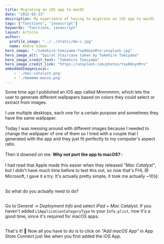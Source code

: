 ```yaml
---
title: Migrating an iOS app to macOS 
date: "2022-03-23"
description: My experience of having to migtrate an iOS app to macOS
tags: ["functions", "javascript"]
keywords: "functions, javascript"
layout: Article
author:
  profile_image: "../../static/me-c.jpg"
  name: Andre Simon
hero_image: "./takehiro-tomiyama-Ysp8doynMro-unsplash.jpg"
hero_image_alt: "Spiral Staircase taken by Takehiro Tomiyama"
hero_image_credit_text: "Takehiro Tomiyama"
hero_image_credit_link: "https://unsplash.com/photos/Ysp8doynMro"
embeddedImagesLocal:
    - './mac-catalyst.png'
    - './mmmmmm-macos.png'
---
```



Some time ago I published an iOS app called <ExternalLink target="_blank" aria-label="Mmmmmm app store link" url="https://apps.apple.com/us/app/mmmmmm/id1509150681">Mmmmmm</ExternalLink>, 
which lets the user to generate different wallpapers based on colors they could select or extract from images. <br/><br/>
I use multiple desktops, each one for a certain purpose and sometimes they have the same wallpaper. <br/><br/>
Today I was messing around with different images because I needed to change the wallpaper of one of them so I tried with a couple that I generated with the app and they just fit perfectly to my computer's aspect ratio. <br/><br/>
Then it downed on me: __Why not port the app to macOS?__💡<br/><br/>
I had read that Apple made this easier when they released *"Mac Catalyst"*, but I didn't have much time before to test this out, so now that's FHL @ Microsoft, I gave it
a try. It's actually pretty simple, it took me actually ~10<ExternalLink target="_blank" aria-label="japanese counter for minute" url="https://www.tofugu.com/japanese/japanese-counter-fun/">分</ExternalLink>.<br/><br/>

So what do you actually need to do? <br/><br/>

Go to *General -> Deployment Info* and select *iPad + Mac Catalyst*.
<StaticImageFigure image={getImage(props.localImages[0])} alt="Catalyst config to port iOS app to macOS" description="Told you it was pretty easy." />
If you haven't added <ExternalLink target="_blank" src="https://developer.apple.com/documentation/bundleresources/information_property_list/lsapplicationcategorytype" aria-label="LSApplicationCategoryType url"><code>LSApplicationCategoryType</code></ExternalLink> to your <code>Info.plist</code>, now it's a good time,
since it's required for macOS apps.<br/><br/>

That's it! 🎉 Now all you have to do is to click on *"Add macOS App"* in <ExternalLink target="_blank" src="https://appstoreconnect.apple.com/apps" aria-label="App Store Connect">App Store Connect</ExternalLink> just like when you first added the iOS App.
<StaticImageFigure image={getImage(props.localImages[1])} alt="Mmmmmm in macOS" description="How Mmmmmm looks in macOS" />
